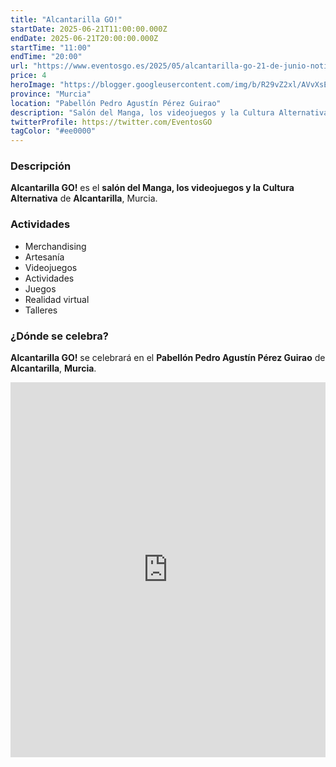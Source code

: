 ```yaml
---
title: "Alcantarilla GO!"
startDate: 2025-06-21T11:00:00.000Z
endDate: 2025-06-21T20:00:00.000Z
startTime: "11:00"
endTime: "20:00"
url: "https://www.eventosgo.es/2025/05/alcantarilla-go-21-de-junio-noticias.html"
price: 4
heroImage: "https://blogger.googleusercontent.com/img/b/R29vZ2xl/AVvXsEiajOtOnIy_hUHrjH1mJ8xqg6ySJGjx8NmzzMY9A0VnQrMQ3V_vdedHNNIpvaOqKg5a0hSBtycvf73A0gx0Dcc7eNaHcDdx4oBZkEP-3zQSEgDQpOQxO0OAagKFhZF3Uzy-BB4b4wqiLEQUtN7R29HqEc5Zdhjqa0aZmc5pAkY1adBa73ZvmQqmfd-ilzxR/s4961/poster%20previo.jpg"
province: "Murcia"
location: "Pabellón Pedro Agustín Pérez Guirao"
description: "Salón del Manga, los videojuegos y la Cultura Alternativa de Alcantarilla"
twitterProfile: https://twitter.com/EventosGO
tagColor: "#ee0000"
---
```


### Descripción

**Alcantarilla GO!** es el **salón del Manga, los videojuegos y la Cultura Alternativa** de **Alcantarilla**, Murcia.

### Actividades

+ Merchandising
+ Artesanía
+ Videojuegos
+ Actividades
+ Juegos
+ Realidad virtual
+ Talleres

### ¿Dónde se celebra?

**Alcantarilla GO!** se celebrará en el **Pabellón Pedro Agustín Pérez Guirao** de **Alcantarilla**, **Murcia**.
<iframe src="https://www.google.com/maps/embed?pb=!1m18!1m12!1m3!1d3145.2501209520333!2d-1.2040945236624576!3d37.97129180081484!2m3!1f0!2f0!3f0!3m2!1i1024!2i768!4f13.1!3m3!1m2!1s0xd637f5c67d3a3ff%3A0x11f9f222aced8608!2sPabell%C3%B3n%20Pedro%20Agust%C3%ADn%20P%C3%A9rez%20Guirao!5e0!3m2!1ses!2ses!4v1747990871563!5m2!1ses!2ses" width="100%" height="600" style="border:0;" allowfullscreen="" loading="lazy" referrerpolicy="no-referrer-when-downgrade"></iframe>
